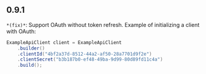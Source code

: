 ## 0.9.1
`*(fix)*`: Support OAuth without token refresh. Example of initializing a client with OAuth:

```java
ExampleApiClient client = ExampleApiClient
    .builder()
    .clientId("4bf2a37d-8512-44a2-af50-28a7701d9f2e")
    .clientSecret("b3b187b0-ef48-49ba-9d99-80d89fd11c4a")
    .build();
```



